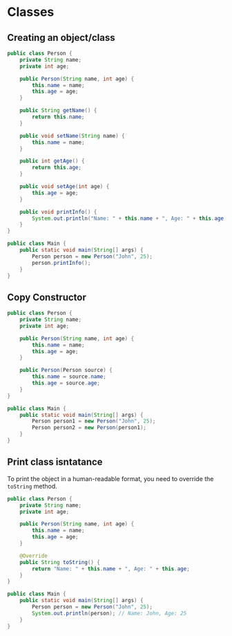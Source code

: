 # Classes

## Creating an object/class

```java title="Person.java"
public class Person {
    private String name;
    private int age;

    public Person(String name, int age) {
        this.name = name;
        this.age = age;
    }

    public String getName() {
        return this.name;
    }

    public void setName(String name) {
        this.name = name;
    }

    public int getAge() {
        return this.age;
    }

    public void setAge(int age) {
        this.age = age;
    }

    public void printInfo() {
        System.out.println("Name: " + this.name + ", Age: " + this.age);
    }
}

```

```java title="Main.java"
public class Main {
    public static void main(String[] args) {
        Person person = new Person("John", 25);
        person.printInfo();
    }
}
```

## Copy Constructor

```java title="Person.java"
public class Person {
    private String name;
    private int age;

    public Person(String name, int age) {
        this.name = name;
        this.age = age;
    }

    public Person(Person source) {
        this.name = source.name;
        this.age = source.age;
    }
}
```

```java title="Main.java"
public class Main {
    public static void main(String[] args) {
        Person person1 = new Person("John", 25);
        Person person2 = new Person(person1);
    }
}
```

## Print class isntatance

To print the object in a human-readable format, you need to override the `toString` method.

```java title="Person.java"
public class Person {
    private String name;
    private int age;

    public Person(String name, int age) {
        this.name = name;
        this.age = age;
    }

    @Override
    public String toString() {
        return "Name: " + this.name + ", Age: " + this.age;
    }
}
```

```java title="Main.java"
public class Main {
    public static void main(String[] args) {
        Person person = new Person("John", 25);
        System.out.println(person); // Name: John, Age: 25
    }
}
```
